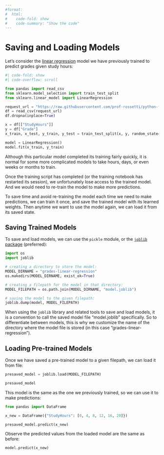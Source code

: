 ```yaml
---
#format:
#  html:
#    code-fold: show
#    code-summary: "Show the code"
---
```


# Saving and Loading Models

Let's consider the [linear regression](../regression/linear.qmd) model we have previously trained to predict grades given study hours:

```python
#| code-fold: show
#| code-overflow: scroll

from pandas import read_csv
from sklearn.model_selection import train_test_split
from sklearn.linear_model import LinearRegression

request_url = "https://raw.githubusercontent.com/prof-rossetti/python-for-finance/main/docs/data/grades.csv"
df = read_csv(request_url)
df.dropna(inplace=True)

x = df[["StudyHours"]]
y = df["Grade"]
x_train, x_test, y_train, y_test = train_test_split(x, y, random_state=99)

model = LinearRegression()
model.fit(x_train, y_train)
```

Although this particular model completed its training fairly quickly, it is normal for some more complicated models to take hours, days, or even weeks or months to train.

Once the training script has completed (or the training notebook has restarted its session), we unfortunately lose access to the trained model. And we would need to re-train the model to make more predictions.

To save time and avoid re-training the model each time we need to make predictions, we can train it once, and save the trained model with its learned weights. Then anytime we want to use the model again, we can load it from its saved state.




## Saving Trained Models

To save and load models, we can use the `pickle` module, or the [`joblib` package](https://joblib.readthedocs.io/en/stable/) (preferred):

```python
import os
import joblib

# creating a directory to store the model:
MODEL_DIRNAME = "grades-linear-regression"
os.makedirs(MODEL_DIRNAME, exist_ok=True)

# creating a filepath for the model in that directory:
MODEL_FILEPATH = os.path.join(MODEL_DIRNAME, "model.joblib")

# saving the model to the given filepath:
joblib.dump(model, MODEL_FILEPATH)
```

:::{.callout-note title="Model Naming Conventions"}
When using the `joblib` library and related tools to save and load models, it is a convention to call the saved model file "model.joblib" specifically. So to differentiate between models, this is why we customize the name of the directory where the model file is stored (in this case "grades-linear-regression").
:::

## Loading Pre-trained Models

Once we have saved a pre-trained model to a given filepath, we can load it from file:

```python
presaved_model = joblib.load(MODEL_FILEPATH)

presaved_model
```

This model is the same as the one we previously trained, so we can use it to make predictions:

```python
from pandas import DataFrame

x_new = DataFrame({"StudyHours": [0, 4, 8, 12, 16, 20]})

presaved_model.predict(x_new)
```

Observe the predicted values from the loaded model are the same as before:

```python
model.predict(x_new)
```
